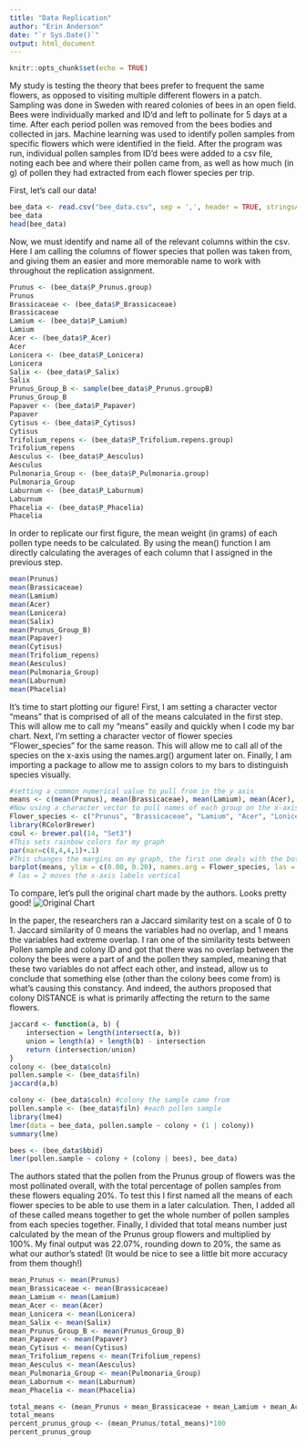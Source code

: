 ```yaml
---
title: "Data Replication"
author: "Erin Anderson"
date: "`r Sys.Date()`"
output: html_document
---
```


```r
knitr::opts_chunk$set(echo = TRUE)
```

My study is testing the theory that bees prefer to frequent the same flowers, as opposed to visiting multiple different flowers in a patch. Sampling was done in Sweden with reared colonies of bees in an open field. Bees were individually marked and ID'd and left to pollinate for 5 days at a time. After each period pollen was removed from the bees bodies and collected in jars. Machine learning was used to identify pollen samples from specific flowers which were identified in the field. After the program was run, individual pollen samples from ID'd bees were added to a csv file, noting each bee and where their pollen came from, as well as how much (in g) of pollen they had extracted from each flower species per trip. 

First, let's call our data!
```r
bee_data <- read.csv("bee_data.csv", sep = ',', header = TRUE, stringsAsFactors = TRUE)
bee_data
head(bee_data)
```
Now, we must identify and name all of the relevant columns within the csv. Here I am calling the columns of flower species that pollen was taken from, and giving them an easier and more memorable name to work with throughout the replication assignment.
```r
Prunus <- (bee_data$P_Prunus.group)
Prunus
Brassicaceae <- (bee_data$P_Brassicaceae)
Brassicaceae
Lamium <- (bee_data$P_Lamium)
Lamium
Acer <- (bee_data$P_Acer)
Acer
Lonicera <- (bee_data$P_Lonicera)
Lonicera
Salix <- (bee_data$P_Salix)
Salix
Prunus_Group_B <- sample(bee_data$P_Prunus.groupB)
Prunus_Group_B
Papaver <- (bee_data$P_Papaver)
Papaver
Cytisus <- (bee_data$P_Cytisus)
Cytisus
Trifolium_repens <- (bee_data$P_Trifolium.repens.group)
Trifolium_repens
Aesculus <- (bee_data$P_Aesculus)
Aesculus
Pulmonaria_Group <- (bee_data$P_Pulmonaria.group)
Pulmonaria_Group
Laburnum <- (bee_data$P_Laburnum)
Laburnum
Phacelia <- (bee_data$P_Phacelia)
Phacelia
```

In order to replicate our first figure, the mean weight (in grams) of each pollen type needs to be calculated. By using the mean() function I am directly calculating the averages of each column that I assigned in the previous step.
```r
mean(Prunus)
mean(Brassicaceae)
mean(Lamium)
mean(Acer)
mean(Lonicera)
mean(Salix)
mean(Prunus_Group_B)
mean(Papaver)
mean(Cytisus)
mean(Trifolium_repens)
mean(Aesculus)
mean(Pulmonaria_Group)
mean(Laburnum)
mean(Phacelia)
```
It's time to start plotting our figure! First, I am setting a character vector "means" that is comprised of all of the means calculated in the first step. This will allow me to call my "means" easily and quickly when I code my bar chart. Next, I'm setting a character vector of flower species "Flower_species" for the same reason. This will allow me to call all of the species on the x-axis using the names.arg() argument later on. Finally, I am importing a package to allow me to assign colors to my bars to distinguish species visually.
```r
#setting a common numerical value to pull from in the y axis
means <- c(mean(Prunus), mean(Brassicaceae), mean(Lamium), mean(Acer), mean(Lonicera), mean(Salix), mean(Prunus_Group_B), mean(Papaver), mean(Cytisus), mean(Trifolium_repens), mean(Aesculus), mean(Pulmonaria_Group), mean(Laburnum), mean(Phacelia))
#Now using a character vector to pull names of each group on the x-axis
Flower_species <- c("Prunus", "Brassicaceae", "Lamium", "Acer", "Lonicera", "Salix", "Prunus_Group_B", "Papaver", "Cytisus", "Trifolium_repens", "Aesculus", "Pulmonaria_Group", "Laburnum", "Phacelia")
library(RColorBrewer)
coul <- brewer.pal(14, "Set3")
#This sets rainbow colors for my graph
par(mar=c(8,4,4,1)+.1)
#This changes the margins on my graph, the first one deals with the bottom allowing me to fit all the words onto the chart
barplot(means, ylim = c(0.00, 0.20), names.arg = Flower_species, las = 2, space = 0.05, xlab = " ", ylab = "Pollen Proportion", main = "Pollen Proportion vs. Flower Species", col=coul, cex.axis=0.9)
# las = 2 moves the x-axis labels vertical
```
To compare, let's pull the original chart made by the authors. Looks pretty good!
![Original Chart](Original Chart.png)

In the paper, the researchers ran a Jaccard similarity test on a scale of 0 to 1. Jaccard similarity of 0 means the variables had no overlap, and 1 means the variables had extreme overlap. I ran one of the similarity tests between Pollen sample and colony ID and got that there was no overlap between the colony the bees were a part of and the pollen they sampled, meaning that these two variables do not affect each other, and instead, allow us to conclude that something else (other than the colony bees come from) is what's causing this constancy. And indeed, the authors proposed that colony DISTANCE is what is primarily affecting the return to the same flowers.
```r
jaccard <- function(a, b) {
    intersection = length(intersect(a, b))
    union = length(a) + length(b) - intersection
    return (intersection/union)
}
colony <- (bee_data$coln)
pollen.sample <- (bee_data$filn)
jaccard(a,b)
```

```r
colony <- (bee_data$coln) #colony the sample came from
pollen.sample <- (bee_data$filn) #each pollen sample
library(lme4)
lmer(data = bee_data, pollen.sample ~ colony + (1 | colony))
summary(lme)
```

```r
bees <- (bee_data$bbid)
lmer(pollen.sample ~ colony + (colony | bees), bee_data)
```
The authors stated that the pollen from the Prunus group of flowers was the most pollinated overall, with the total percentage of pollen samples from these flowers equaling 20%. To test this I first named all the means of each flower species to be able to use them in a later calculation. Then, I added all of these called means together to get the whole number of pollen samples from each species together. Finally, I divided that total means number just calculated by the mean of the Prunus group flowers and multiplied by 100%. My final output was 22.07%, rounding down to 20%, the same as what our author's stated! (It would be nice to see a little bit more accuracy from them though!)
```r
mean_Prunus <- mean(Prunus)
mean_Brassicaceae <- mean(Brassicaceae)
mean_Lamium <- mean(Lamium)
mean_Acer <- mean(Acer)
mean_Lonicera <- mean(Lonicera)
mean_Salix <- mean(Salix)
mean_Prunus_Group_B <- mean(Prunus_Group_B)
mean_Papaver <- mean(Papaver)
mean_Cytisus <- mean(Cytisus)
mean_Trifolium_repens <- mean(Trifolium_repens)
mean_Aesculus <- mean(Aesculus)
mean_Pulmonaria_Group <- mean(Pulmonaria_Group)
mean_Laburnum <- mean(Laburnum)
mean_Phacelia <- mean(Phacelia)

total_means <- (mean_Prunus + mean_Brassicaceae + mean_Lamium + mean_Acer + mean_Lonicera + mean_Salix + mean_Prunus_Group_B + mean_Papaver + mean_Cytisus + mean_Trifolium_repens + mean_Aesculus + mean_Pulmonaria_Group + mean_Laburnum + mean_Phacelia)
total_means
percent_prunus_group <- (mean_Prunus/total_means)*100
percent_prunus_group
```
